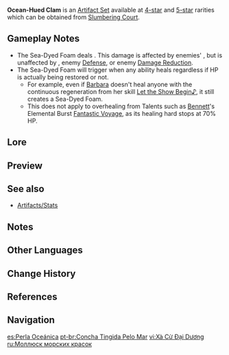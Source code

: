 {{Artifact Set Infobox
|id        = 518
|flower    = Sea-Dyed Blossom
|plume     = Deep Palace's Plume
|sands     = Cowry of Parting
|goblet    = Pearl Cage
|circlet   = Crown of Watatsumi
|2pcBonus  = [[Healing Bonus]] +15%.
|4pcBonus  = When the character equipping this artifact set heals a character in the party, a Sea-Dyed Foam will appear for 3 seconds, accumulating the amount of [[HP]] recovered from [[healing]] (including overflow healing).<br />At the end of the duration, the Sea-Dyed Foam will explode, dealing DMG to nearby opponents based on 90% of the accumulated healing.<br />(This DMG is calculated similarly to Reactions such as Electro-Charged, and Superconduct, but it is not affected by [[Elemental Mastery]], Character Levels, or Reaction DMG Bonuses).<br />Only one Sea-Dyed Foam can be produced every 3.5 seconds.<br />Each Sea-Dyed Foam can accumulate up to 30,000 HP (including overflow healing).<br />There can be no more than one Sea-Dyed Foam active at any given time.<br />This effect can still be triggered even when the character who is using this artifact set is not on the field.
|source4.1 = [[Slumbering Court]]
|source5.1 = [[Slumbering Court]]
|eff_att1  = Healing Bonus
|eff_att2  = Physical DMG Dealing
|eff_att3  = 
|eff_att4  = 
}}
'''Ocean-Hued Clam''' is an [[Artifact Set]] available at [[:Category:4-Star Artifacts|4-star]] and [[:Category:5-Star Artifacts|5-star]] rarities which can be obtained from [[Slumbering Court]].

==Gameplay Notes==
* The Sea-Dyed Foam deals {{Color|[[Physical]] DMG}}. This damage is affected by enemies' {{Color|[[Resistance/Physical|Physical RES]]}}, but is unaffected by {{Color|[[Damage Bonus/Physical|Physical DMG Bonus]]}}, enemy [[Defense]], or enemy [[Damage Reduction]].
* The Sea-Dyed Foam will trigger when any ability heals regardless if HP is actually being restored or not.
** For example, even if [[Barbara]] doesn't heal anyone with the continuous regeneration from her skill [[Let the Show Begin♪]], it still creates a Sea-Dyed Foam.
** This does not apply to overhealing from Talents such as [[Bennett]]'s Elemental Burst [[Fantastic Voyage]], as its healing hard stops at 70% HP.

==Lore==
{{ArtifactLore}}

==Preview==
{{Preview
|file=Artifact Ocean-Hued Clam Passive
|caption=4-Piece Bonus
}}

==See also==
*[[Artifacts/Stats]]

==Notes==
{{Reflist|note=1}}

==Other Languages==
{{Other Languages
|en      = Ocean-Hued Clam
|zhs     = 海染砗磲
|zhs_rm  = Hǎi Rǎn Chēqú
|zht     = 海染硨磲
|zht_rm  = Hǎi Rǎn Chēqú
|zh_tl   = Ocean-Hued Giant Clam
|ja      = 海染硨磲
|ja_rm   = Kaisen Shako{{Assumed}}
|ja_tl   = Ocean-Hued Giant Clam
|ko      = 바다에 물든 거대 조개
|ko_rm   = Bada-e Muldeun Geodae Jogae
|ko_tl   = Sea-Hued Giant Clam
|es      = Perla Oceánica
|es_tl   = Oceanic Pearl
|fr      = Palourde aux teintes océaniques
|fr_tl   = Ocean-Hued Clam
|ru      = Моллюск морских красок
|ru_tl   = Clam of Sea Colors
|th      = Ocean-Hued Clam
|vi      = Xà Cừ Đại Dương
|vi_tl   = Ocean Conch
|de      = Meeresmuschel
|de_tl   = Sea Shell
|id      = Ocean-Hued Clam
|pt      = Concha Tingida Pelo Mar
|pt_tl   = Shell Dyed by the Sea
|ja_note = 硨磲 is used to refer to any clam of subfamily {{w| Tridacninae}}
}}

==Change History==
{{Change History|2.3}}

==References==
{{Reflist}}

==Navigation==
{{Artifact Navbox}}
[[es:Perla Oceánica]]
[[pt-br:Concha Tingida Pelo Mar]]
[[vi:Xà Cừ Đại Dương]]
[[ru:Моллюск морских красок]]